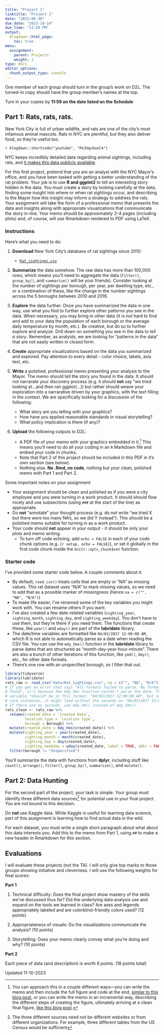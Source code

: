 ```yaml
---
title: "Project 1"
linktitle: "Project 1"
date: "2023-08-30"
due_date: "2023-10-14"
due_time: "11:59 PM"
output:
  blogdown::html_page:
    toc: true
menu:
  assignment:
    parent: Projects
    weight: 1
type: docs
editor_options:
  chunk_output_type: console
---
```



:::fyi

One member of each group should turn in the group's work on D2L. The turned-in copy should have the group member's names at the top.

Turn in your copies by **11:59 on the date listed on the Schedule** 

:::


## Part 1: Rats, rats, rats.

New York City is full of urban wildlife, and rats are one of the city's most infamous animal mascots. Rats in NYC are plentiful, but they also deliver food, so they're useful too.

`r blogdown::shortcode("youtube", "PeJUqcbool4")`

NYC keeps incredibly detailed data regarding animal sightings, including rats, and [it makes this data publicly available](https://www.kaggle.com/new-york-city/nyc-rat-sightings/data).

For this first project, pretend that you are an analyst with the NYC Mayor's office, and you have been tasked with getting a better understanding of the rat problem. Your job is to use **R and ggplot2** to tell an interesting story hidden in the data. You must create a story by looking carefully at the data, finding some insight into where or when rat sightings occur, and describing to the Mayor how this insight may inform a strategy to address the rats. Your assignment will take the form of a professional memo that presents the data and insights along with appropriate visualizations that communicate the story in-line. Your memo should be approximately 2-4 pages (including plots) and, of course, will use Rmarkdown rendered to PDF using LaTeX.

### Instructions

Here's what you need to do:

1. **Download** New York City's database of rat sightings since 2010:

    - [<i class="fas fa-file-csv"></i> `Rat_sightings.csv`](/data/Rat_sightings.csv)

2. **Summarize** the data somehow. The raw data has more than 100,000 rows, which means you'll need to aggregate the data (`filter()`, `group_by()`, and `summarize()` will be your friends). Consider looking at the number of sightings per borough, per year, per dwelling type, etc., or a combination of these, like the change in the number sightings across the 5 boroughs between 2010 and 2016.

3. **Explore** the data further. Once you have summarized the data in one way, use what you find to further explore other patterns you see in the data. When necessary, you may bring in other data (it is not hard to find and add to your data the population of each borough or the average daily temperature by month, etc.). Be creative, but do so to further explore and analyze. Drill down on something you see in the data to *tell a story*. Remember, as analysts, we are looking for "patterns in the data" that are not easily written in closed form.

4. **Create** appropriate visualizations based on the data you summarized and explored. Pay attention to every detail - color choice, labels, axis text, etc.

5. **Write** a polished, professional memo presenting your analysis to the Mayor. The memo should tell the story you found in the data. It should not narrarate your discovery process (e.g. it should **not** say "we tried looking at...and then ran ggplot(...)) but rather should weave your exploration into a narrarative driven by your graphics, with the text filling in the context. We are specifically looking for a discussion of the following:

    - What story are you telling with your graphics?
    - How have you applied reasonable standards in visual storytelling?
    - What policy implication is there (if any)?
    
  
6. **Upload** the following outputs to D2L:

    - A PDF file of your memo with your graphics embedded in it.^[You can approach this in a couple different ways—you can write the memo and then include the full figure and code at the end, [similar to this blog post](https://rud.is/b/2017/09/18/mapping-fall-foliage-with-sf/), or you can write the memo in an incremental way, describing the different steps of creating the figure, ultimately arriving at a clean final figure, [like this blog post](https://rudeboybert.github.io/fivethirtyeight/articles/bechdel.html).] This means you'll need to do all your coding in an `R` Markdown file and embed your code in chunks. 
    - Note that Part 2 of this project should be included in this PDF in it's own section (see below).
    - Nothing else. **No .Rmd, no code**, nothing but your clean, polished memo with Part 1 and Part 2.
    
Some important notes on your assignment

- Your assignment should be clean and polished as if you were a city employee and you were turning in a work product. It should should flow nicely and use subsections (using ```###``` at the start of the line) as appropriate.
- Do **not** "annotate" your thought process (e.g. do not write "we tried X but there were too many NA's, so we did Y instead"). This should be a polished memo suitable for turning in as a work product.
- Your code should **not** appear in your output - it should be only your plots and memo writing. 
  - To turn off code echoing, add `echo = FALSE` in each of your code chunk options (e.g. `{r setup, echo = FALSE}`), or set it globally in the first code chunk inside the `knitr::opts_chunk$set` function.
    
    
### Starter code

I've provided some starter code below. A couple comments about it:

- By default, `read_csv()` treats cells that are empty or "NA" as missing values. This rat dataset uses "N/A" to mark missing values, so we need to add that as a possible marker of missingness (hence `na = c("", "NA", "N/A")`)
- To make life easier, I've renamed some of the key variables you might work with. You can rename others if you want.
- I've also created a few date-related variables (`sighting_year`, `sighting_month`, `sighting_day`, and `sighting_weekday`). You don't have to use them, but they're there if you need them. The functions that create these, like `year()` and `wday()` are part of the **lubridate** library.
- The date/time variables are formatted like `04/03/2017 12:00:00 AM`, which R is not able to automatically parse as a date when reading the CSV file. You can use the `mdy_hms()` function in the **lubridate** library to parse dates that are structured as "month-day-year-hour-minute". There are also a bunch of other iterations of this function, like `ymd()`, `dmy()`, etc., for other date formats.
- There's one row with an unspecified borough, so I filter that out.

```r
library(tidyverse)
library(lubridate)
rats_raw <- read_csv("data/Rat_Sightings.csv", na = c("", "NA", "N/A"))
# If you get an error that says "All formats failed to parse. No formats
# found", it's because the mdy_hms function couldn't parse the date. The date
# variable *should* be in this format: "04/03/2017 12:00:00 AM", but in some
# rare instances, it might load without the seconds as "04/03/2017 12:00 AM".
# If there are no seconds, use mdy_hm() instead of mdy_hms().
rats_clean <- rats_raw %>%
  rename(created_date = `Created Date`,
         location_type = `Location Type`,
         borough = Borough) %>%
  mutate(created_date = mdy_hms(created_date)) %>%
  mutate(sighting_year = year(created_date),
         sighting_month = month(created_date),
         sighting_day = day(created_date),
         sighting_weekday = wday(created_date, label = TRUE, abbr = FALSE)) %>%
  filter(borough != "Unspecified")
```

You'll summarize the data with functions from **dplyr**, including stuff like `count()`, `arrange()`, `filter()`, `group_by()`, `summarize()`, and `mutate()`.







## Part 2: Data Hunting

For the second part of the project, your task is simple. Your group must identify three different data sources^[The three different sources need not be different websites or from different organizations. For example, three different tables from the US Census would be sufficient] for potential use in your final project. You are not bound to this decision.

Do **not** use Kaggle data. While Kaggle is useful for learning data science, part of this assignment is learning how to find actual data in the wild. 

For each dataset, you must write a single short paragraph about what about this data interests you. Add this to the memo from Part 1, using `##` to make a new header in Rmarkdown for this section. 



## Evaluations

I will evaluate these projects (not the TA). I will only give top marks to those groups showing initiative and cleverness. I will use the following weights for final scores:

__Part 1__

1. Technical difficulty: Does the final project show mastery of the skills we've discussed thus far? Did the underlying data analysis use and expand on the tools we learned in class? Are axes and legends appropriately labeled and are colorblind-friendly colors used? (12 points)

2. Appropriateness of visuals: Do the visualizations communicate the analysis? (10 points)

3. Storytelling: Does your memo clearly convey what you're doing and why? (10 points)

__Part 2__

Each piece of data (and description) is worth 6 points. (18 points total)


Updated 11-10-2023

